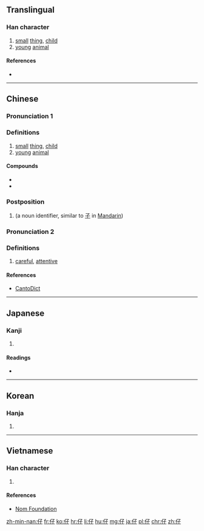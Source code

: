 ==Translingual==

===Han character===
{{Han char|rn=9|rad=人|as=03|sn=5|four=2724<sub>7</sub>|canj=人弓木 (OND)|ids=⿰[[亻]][[子]]}}

# [[small]] [[thing]], [[child]]
# [[young]] [[animal]]

====References====
* {{Han ref|kx=0092.060|dkj=00367|dj=0195.090|hdz=10115.050|uh=4ED4|ud=20180|bh=A54A|bd=42314}}

----

==Chinese==
{{zh-forms}}

===Pronunciation 1===
{{zh-pron
|m=zǐ,zǎi
|c=zai2
|h=
|mn=á/a
|w=
|mc=y
|oc=y
|ma=
|cat=n
}}

===Definitions===

# [[small]] [[thing]], [[child]]
# [[young]] [[animal]]

====Compounds====
* {{l|cmn|草仔粿|tr=cǎozǎiguǒ}}
* {{l|cmn|芋仔冰|tr=yùzǎibīng}}

===Postposition===
{{nan-post|ts|poj=[[a]], [[á]]|pojt=a1, a2|rs=人03}}

# (a noun identifier, similar to [[子]] in [[Mandarin]])

===Pronunciation 2===
{{zh-pron
|m=zī
|c=zi2
|ma=
|cat=a
}}

===Definitions===

# [[careful]], [[attentive]]

====References====
*[http://www.cantonese.sheik.co.uk/dictionary/characters/396/ CantoDict]

----

==Japanese==

===Kanji===
{{ja-kanji|grade=|rs=人03}}

# {{defn|lang=ja|sort=人03}}

====Readings====
* {{ja-readings|on=[[し]] (shi), [[さい]] (sai)|kun=[[たえる]] (taeru), [[こ]] (ko)}}

----

==Korean==

===Hanja===
{{ko-hanja|hangeul=자|rv=ja|mr=cha}}

# {{defn|lang=ko|sort=人03}}

----

==Vietnamese==

===Han character===
{{vi-hantu|[[tử]], [[tể]]|rs=人03}}

# {{defn|lang=vi|sort=人03}}

====References====
*[http://nomfoundation.org/common/nom_details.php?codepoint=4ed4 Nom Foundation]

[[zh-min-nan:仔]]
[[fr:仔]]
[[ko:仔]]
[[hr:仔]]
[[li:仔]]
[[hu:仔]]
[[mg:仔]]
[[ja:仔]]
[[pl:仔]]
[[chr:仔]]
[[zh:仔]]